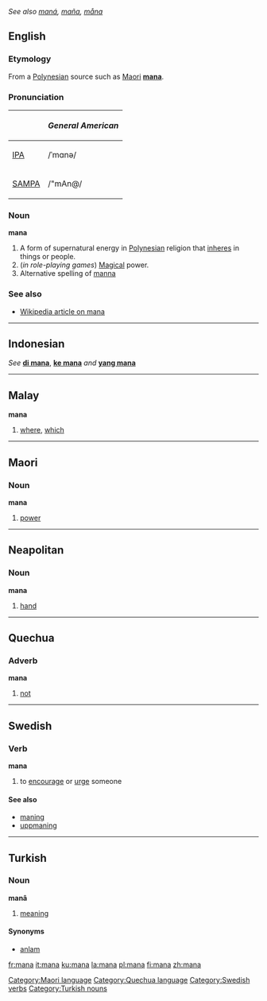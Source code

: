 ''See also [[maná]], [[maña]], [[måna]]''
==English==
===Etymology===
From a [[Polynesian]] source such as [[Maori]] '''[[mana]]'''.

===Pronunciation===
{| border=1 cellpadding=5
! !! ''General American''
|-
| [[w:IPA|IPA]] || /ˈmɑnə/
|-
| [[w:SAMPA|SAMPA]] || /"mAn@/
|}

===Noun===
'''mana'''

#A form of supernatural energy in [[Polynesian]] religion that [[inhere]]s in things or people.
#(''in role-playing games'') [[Magical]] power.
#Alternative spelling of [[manna]]

===See also===
*[[w:Mana|Wikipedia article on mana]]

----

==Indonesian==
''See'' '''[[di mana]]''', '''[[ke mana]]''' ''and'' '''[[yang mana]]'''

----

==Malay==
<!--part of speech?-->
'''mana'''

#[[where]], [[which]]

----

==Maori==
===Noun===
'''mana'''

# [[power]]

[[Category:Maori language]]

----

==Neapolitan==
===Noun===
'''mana''' {{f}}

#[[hand]]

----

==Quechua==
===Adverb===
'''mana'''

#[[not]]

[[Category:Quechua language]]

----

==Swedish==
{{sv-verb|mana|manar|manade|manat|mana|manande|manad}}
===Verb===
'''mana'''

#to [[encourage]] or [[urge]] someone

[[Category:Swedish verbs]]

====See also====
*[[maning]]
*[[uppmaning]]

----

==Turkish==
===Noun===
'''manâ'''

# [[meaning]]

====Synonyms====
*[[anlam]]

[[Category:Turkish nouns]]

[[fr:mana]]
[[it:mana]]
[[ku:mana]]
[[la:mana]]
[[pl:mana]]
[[fi:mana]]
[[zh:mana]]